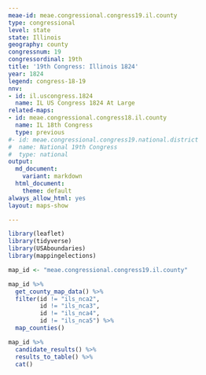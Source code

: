 ```yaml
---
meae-id: meae.congressional.congress19.il.county
type: congressional
level: state
state: Illinois
geography: county
congressnum: 19
congressordinal: 19th
title: '19th Congress: Illinois 1824'
year: 1824
legend: congress-18-19
nnv:
- id: il.uscongress.1824
  name: IL US Congress 1824 At Large
related-maps:
- id: meae.congressional.congress18.il.county
  name: IL 18th Congress
  type: previous
#- id: meae.congressional.congress19.national.district
#  name: National 19th Congress
#  type: national
output:
  md_document:
    variant: markdown
  html_document:
    theme: default
always_allow_html: yes
layout: maps-show

---
```


```r
library(leaflet)
library(tidyverse)
library(USAboundaries)
library(mappingelections)

map_id <- "meae.congressional.congress19.il.county"
```

<div class="map">

```r
map_id %>%
  get_county_map_data() %>%
  filter(id != "ils_nca2",
         id != "ils_nca3",
         id != "ils_nca4",
         id != "ils_nca5") %>% 
  map_counties()
```

</div>

<div class="results-table">

```r
map_id %>%
  candidate_results() %>%
  results_to_table() %>%
  cat()
```

</div>
